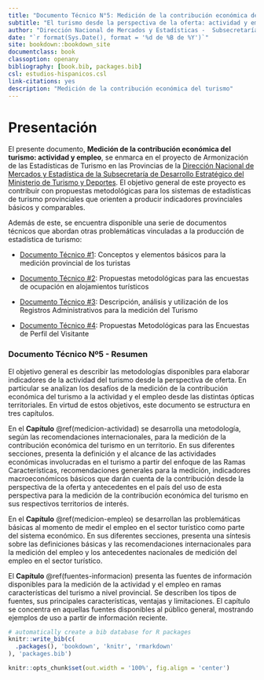 ```yaml
---
title: "Documento Técnico N°5: Medición de la contribución económica del turismo"
subtitle: "El turismo desde la perspectiva de la oferta: actividad y empleo" 
author: "Dirección Nacional de Mercados y Estadísticas -  Subsecretaría de Desarrollo Estratégico"
date: "`r format(Sys.Date(), format = '%d de %B de %Y')`"
site: bookdown::bookdown_site
documentclass: book
classoption: openany
bibliography: [book.bib, packages.bib]
csl: estudios-hispanicos.csl
link-citations: yes
description: "Medición de la contribución económica del turismo"
---
```


# Presentación {.unnumbered}

El presente documento, **Medición de la contribución económica del turismo: actividad y empleo**, se enmarca en el proyecto de Armonización de las Estadísticas de Turismo en las Provincias de la [Dirección Nacional de Mercados y Estadística de la Subsecretaría de Desarrollo Estratégico del Ministerio de Turismo y Deportes](https://www.yvera.tur.ar/estadistica/){target="_blank"}. El objetivo general de este proyecto es contribuir con propuestas metodológicas para los sistemas de estadísticas de turismo provinciales que orienten a producir indicadores provinciales básicos y comparables.

Además de este, se encuentra disponible una serie de documentos técnicos que abordan otras problemáticas vinculadas a la producción de estadística de turismo:

-   [Documento Técnico \#1](https://dnme-minturdep.github.io/DT1_medicion_turismo/){target="_blank"}: Conceptos y elementos básicos para la medición provincial de los turistas

-   [Documento Técnico \#2](https://dnme-minturdep.github.io/DT2_encuestas/){target="_blank"}: Propuestas metodológicas para las encuestas de ocupación en alojamientos turísticos

-   [Documento Técnico \#3](https://dnme-minturdep.github.io/DT3_registros_adminsitrativos/){target="_blank"}: Descripción, análisis y utilización de los Registros Administrativos para la medición del Turismo

-   [Documento Técnico \#4](https://dnme-minturdep.github.io/DT4_perfiles/){target="_blank"}: Propuestas Metodológicas para las Encuestas de Perfil del Visitante

### Documento Técnico Nº5 - Resumen {.unnumbered}

El objetivo general es describir las metodologías disponibles para elaborar indicadores de la actividad del turismo desde la perspectiva de oferta. En particular se analizan los desafíos de la medición de la contribución económica del turismo a la actividad y el empleo desde las distintas ópticas territoriales. En virtud de estos objetivos, este documento se estructura en tres capítulos.

En el **Capítulo** \@ref(medicion-actividad) se desarrolla una metodología, según las recomendaciones internacionales, para la medición de la contribución económica del turismo en un territorio. En sus diferentes secciones, presenta la definición y el alcance de las actividades económicas involucradas en el turismo a partir del enfoque de las Ramas Características, recomendaciones generales para la medición, indicadores macroeconómicos básicos que darán cuenta de la contribución desde la perspectiva de la oferta y antecedentes en el país del uso de esta perspectiva para la medición de la contribución económica del turismo en sus respectivos territorios de interés.


En el **Capítulo** \@ref(medicion-empleo) se desarrollan las problemáticas básicas al momento de medir el empleo en el sector turístico como parte del sistema económico. En sus diferentes secciones, presenta una síntesis sobre las definiciones básicas y las recomendaciones internacionales para la medición del empleo y los antecedentes nacionales de medición del empleo en el sector turístico.

El **Capítulo** \@ref(fuentes-informacion) presenta las fuentes de información disponibles para la medición de la actividad y el empleo en ramas características del turismo a nivel provincial. Se describen los tipos de fuentes, sus principales características, ventajas y limitaciones. El capítulo se concentra en aquellas fuentes disponibles al público general, mostrando ejemplos de uso a partir de información reciente.

```r
# automatically create a bib database for R packages
knitr::write_bib(c(
  .packages(), 'bookdown', 'knitr', 'rmarkdown'
), 'packages.bib')

knitr::opts_chunk$set(out.width = '100%', fig.align = 'center')
```

